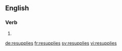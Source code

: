 ==English==

===Verb===
{{head|en}}

# {{en-third-person singular of|resupply}}

[[de:resupplies]]
[[fr:resupplies]]
[[sv:resupplies]]
[[vi:resupplies]]